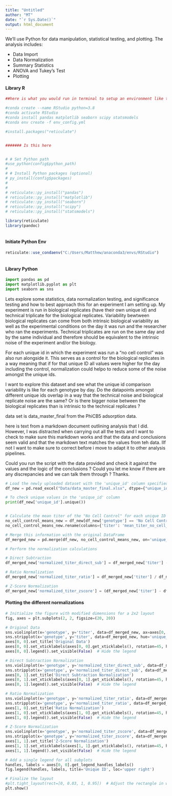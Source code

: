 ```yaml
---
title: "Untitled"
author: "MT"
date: "`r Sys.Date()`"
output: html_document
---
```


We'll use Python for data manipulation, statistical testing, and plotting. The analysis includes:

- Data Import
- Data Normalization
- Summary Statistics
- ANOVA and Tukey's Test
- Plotting

#### Library R

```r


##here is what you would run in terminal to setup an environment like the rstudio environment

#conda create --name RStudio python=3.8
#conda activate RStudio
#conda install pandas matplotlib seaborn scipy statsmodels 
#conda env create -f env_config.yml

#install.packages("reticulate")


####### Is this here


# # Set Python path
#use_python(config$python_path)
# 
# # Install Python packages (optional)
# py_install(config$packages)
# 
# 
# reticulate::py_install("pandas")
# reticulate::py_install("matplotlib")
# reticulate::py_install("seaborn")
# reticulate::py_install("scipy")
# reticulate::py_install("statsmodels")

library(reticulate)
library(pandoc)



```

#### Initiate Python Env

```r


reticulate::use_condaenv("C:/Users/Matthew/anaconda3/envs/RStudio")



```

#### Library Python

```python

import pandas as pd
import matplotlib.pyplot as plt
import seaborn as sns

```
Lets explore some statistics, data normalization testing, and significance testing and how to best approach this for an experiment I am setting up. My experiment is run in biological replicates (have their own unique id) and technical triplicate for the biological replicates. Variability bewtween biological replicates can come from both intrinsic biological variability as well as the experimental conditions on the day it was run and the researcher who ran the experiments. Technical triplicates are run on the same day and by the same individual and therefore should be equivalent to the intrinsic noise of the experiment and/or the biology. 

For each unique id in which the experiment was run a "no cell control" was also run alongside it. This serves as a control for the biological replicates in a way meaning that if for that unique ID all values were higher for the day including the control, normalization could helpo to reduce some of the noise amongst the unique ids. 

I want to explore this dataset and see what the unique id comparison variability is like for each genotype by day. Do the datapoints amongst different unique ids overlap in a way that the technical noise and biological replicate noise are the same? Or is there bigger noise between the biological replicates than is intrinsic to the technical replicates ? 



data set is data_master_final from the PhiCB5 adsorption data. 


here is text from a markdown document outlining analysis that I did. However, I was distracted when carrying out all the tests and I want to check to make sure this markdown works and that the data and conclusions seem valid and that the markdown text matches the values from teh data. IIf not I want to make sure to correct before i move to adapt it to other analysis pipelines. 

Could you run the script with the data provided and check it against the values and the logic of the conclusions ? Could you let me know if there are any discrepancies and we can talk them through ? Thanks. 




```python

# Load the newly uploaded dataset with the 'unique_id' column specified as string
df_new = pd.read_excel("Data/data_master_final.xlsx", dtype={"unique_id": str})

# To check unique values in the 'unique_id' column
print(df_new['unique_id'].unique())


# Calculate the mean titer of the "No Cell Control" for each unique ID
no_cell_control_means_new = df_new[df_new['genotype'] == 'No Cell Control'].groupby('unique_id')['titer'].mean().reset_index()
no_cell_control_means_new.rename(columns={'titer': 'mean_titer_no_cell_control'}, inplace=True)

# Merge this information with the original DataFrame
df_merged_new = pd.merge(df_new, no_cell_control_means_new, on='unique_id', how='left')

# Perform the normalization calculations

# Direct Subtraction
df_merged_new['normalized_titer_direct_sub'] = df_merged_new['titer'] - df_merged_new['mean_titer_no_cell_control']

# Ratio Normalization
df_merged_new['normalized_titer_ratio'] = df_merged_new['titer'] / df_merged_new['mean_titer_no_cell_control']

# Z-Score Normalization
df_merged_new['normalized_titer_zscore'] = (df_merged_new['titer'] - df_merged_new['mean_titer_no_cell_control']) / df_merged_new['mean_titer_no_cell_control'].std()
```



#### Plotting the different normalizations

```python

# Initialize the figure with modified dimensions for a 2x2 layout
fig, axes = plt.subplots(2, 2, figsize=(20, 20))

# Original Data
sns.violinplot(x='genotype', y='titer', data=df_merged_new, ax=axes[0, 0], inner=None, color='lightgray')
sns.stripplot(x='genotype', y='titer', data=df_merged_new, hue='unique_id', dodge=True, marker='o', alpha=0.7, jitter=True, ax=axes[0, 0])
axes[0, 0].set_title('Original Data')
axes[0, 0].set_xticklabels(axes[0, 0].get_xticklabels(), rotation=45, ha='right')
axes[0, 0].legend().set_visible(False)  # Hide the legend

# Direct Subtraction Normalization
sns.violinplot(x='genotype', y='normalized_titer_direct_sub', data=df_merged_new, ax=axes[0, 1], inner=None, color='lightgray')
sns.stripplot(x='genotype', y='normalized_titer_direct_sub', data=df_merged_new, hue='unique_id', dodge=True, marker='o', alpha=0.7, jitter=True, ax=axes[0, 1])
axes[0, 1].set_title('Direct Subtraction Normalization')
axes[0, 1].set_xticklabels(axes[0, 1].get_xticklabels(), rotation=45, ha='right')
axes[0, 1].legend().set_visible(False)  # Hide the legend

# Ratio Normalization
sns.violinplot(x='genotype', y='normalized_titer_ratio', data=df_merged_new, ax=axes[1, 0], inner=None, color='lightgray')
sns.stripplot(x='genotype', y='normalized_titer_ratio', data=df_merged_new, hue='unique_id', dodge=True, marker='o', alpha=0.7, jitter=True, ax=axes[1, 0])
axes[1, 0].set_title('Ratio Normalization')
axes[1, 0].set_xticklabels(axes[1, 0].get_xticklabels(), rotation=45, ha='right')
axes[1, 0].legend().set_visible(False)  # Hide the legend

# Z-Score Normalization
sns.violinplot(x='genotype', y='normalized_titer_zscore', data=df_merged_new, ax=axes[1, 1], inner=None, color='lightgray')
sns.stripplot(x='genotype', y='normalized_titer_zscore', data=df_merged_new, hue='unique_id', dodge=True, marker='o', alpha=0.7, jitter=True, ax=axes[1, 1])
axes[1, 1].set_title('Z-Score Normalization')
axes[1, 1].set_xticklabels(axes[1, 1].get_xticklabels(), rotation=45, ha='right')
axes[1, 1].legend().set_visible(False)  # Hide the legend

# Add a single legend for all subplots
handles, labels = axes[0, 0].get_legend_handles_labels()
fig.legend(handles, labels, title='Unique ID', loc='upper right')

# Finalize the layout
#plt.tight_layout(rect=[0, 0.03, 1, 0.95])  # Adjust the rectangle in which to fit plots
plt.show()


```
